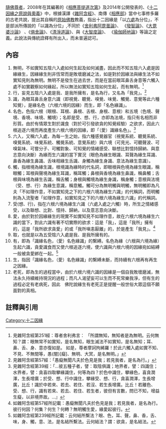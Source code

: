 [[隨佛尊者|隨佛尊者]]，2008年在其編著的《[[相應菩提道次第|相應菩提道次第]]》及2014年公開發表的、《[[十二因緣之原說與奧義|十二因緣之原說與奧義]]》中，根據漢譯《[[雜阿含經|雜阿含經]]》、南傳《[[相應部|相應部]]》當中七事修多羅的古老共說，提出其自稱的[[原始佛教_(中道僧團)|原始佛教]]教義，指出十二因緣是「以[[六處|六處]]為分位」，不是部派所傳說的「以識為分位」,不同於《[[舍利弗阿毘曇論|舍利弗阿毘曇論]]》、 《[[發智論|發智論]]》、《[[大毘婆沙論|大毘婆沙論]]》 、《[[俱舍論|俱舍論]]》、《[[清淨道論|清淨道論]]》、與《[[大智度論|大智度論]]》、 《[[瑜伽師地論|瑜伽師地論]]》等論之定義。此說法與傳統詮釋有所出入，而未普遍認可。

==內容==
#無明，不如實知五陰六入處如何生起及如何滅盡，因此而不知五陰六入處是因緣緣生，因緣緣生則非恆常而是敗壞磨滅之法，如是對於因緣法與緣生法不如實知見則為無明。無明不是發生在過去世，而是在當前眼耳鼻舌身意等六觸入處不如實觀察如何緣起，所以無法如實知五陰如何生起，而有無明。<ref>見雜阿含經第251經：尊者舍利弗言： 「所謂無知，無知者是為無明。云何無知？謂：眼無常不如實知，是名無知，眼生滅法不如實知，是名無知；耳、鼻、舌、身、意亦復如是。 如是，尊者摩訶拘絺羅！於此六觸入處如實不知、不見、不無間等，愚{闇}[癡]、無明、大冥，是名無明。」</ref> 
#行，妄見五陰六入處是我、是我所擁有，是名為行，又名為「我見」。<ref>見雜阿含經第57經：「愚癡無聞凡夫於色見是我；若見我者，是名為行。」</ref>
#識，為眼耳鼻舌身意六識（即視覺、聽覺、嗅覺、味覺、觸覺、意覺等此六種知覺），是緣名色（六根六境的因緣）而生，即「名色緣識」。
#名色，色指六根（眼根、耳根、鼻根、舌根、身根、意根）和五境（色境、聲境、香境、味境、觸境）；名即是受、想、行，亦即為法境，指只有名相而非形質。由於有情眾生對於識食（對於可引發欲貪的知覺經驗）之欲求，因此六根追逐六境而再度產生六根六境的因緣，即「（愛）識緣名色」。<ref>見雜阿含經第39經：「…彼五種子者，譬：取陰俱識；地界者，譬：四識住；水界者，譬：貪喜四取攀緣識住，何等為四？於色中識住，攀緣色，喜貪潤澤，生長增廣；於受、想、行中識住，攀緣受、想、行，貪喜潤澤，生長增廣，比丘！識於中若來、若去、若住、若沒、若生長增廣。比丘！若離色、受、想、行，識有若來、若去、若住、若生者，彼但有言數，問已不知，增益生癡，以非境界故。…』</ref>
#六入，又稱六入處，為每一生之始，指六種感覺器官（視覺系統、聽覺系統、嗅覺系統、味覺系統、觸覺系統、意覺系統）與六境（可見光、可聽聲波、可嗅氣味、可嘗分子、可觸對象、可知覺的情緒感受、聯想比對憶持歸納、與意志意向決斷）為緣而生六識的當下實況（眼色為緣生眼識、耳聲為緣生耳識、鼻香為緣生鼻識、舌味相緣生舌識、身觸為緣生身識、意法為緣生意識）。
#觸，指根境為緣生識，根境識為緣時的代名詞，即眼根與色境為緣生眼識，稱眼觸；耳根與聲境為緣生耳識，稱耳觸；鼻根與香境為緣生鼻識，稱鼻觸；舌根與味境為緣生舌識，稱舌觸；身根與觸境為緣生身識，稱身觸；意根與法境（受、想、行）為緣生意識，稱意觸。觸可分為無明觸與明觸，無明觸即為凡夫「不如理作意，不如實知見之下的六根六境為緣生六識」的代稱詞，而明觸則為入流聖者「如理作意，如實知見之下的六根六境為緣生六識」的代稱詞。
#受(想、行)，指在六根六境為緣生六識（六處入處之六觸）時，所生之情緒感受，以及聯想、比對、憶持、歸納，以及意志意向決斷。
#愛，由於對於因緣緣生的現實不如實知見不如理作意，故在六根六境為緣生六識的當下，對此六識有著不切實際的欲求：這是「我」，這是「我所」擁有的，這是「我所欲求貪愛」的或「我所嗔恚厭離」的，於是產生「我見」。<ref>如雜阿含經第57經所記載：愚癡無聞凡夫於色見是我；若見我者，是名為行。彼行何因？何集？何生？何轉？無明觸生愛，緣愛起彼行。 </ref>
#取，也就是以為五受陰六入處是我、是我所擁有的。
#有，即為「識緣名色，（愛）名色緣識」的繫縛。名色為緣（六根與六境為緣）生起六識，貪愛識食而又使六根追逐六境，使六識與六根六境的因緣宛如結縛一般被貪愛綁在一起。<ref>如雜阿含經第239經所記載：云何結所繫法？眼、色，耳、聲，鼻、香，舌、味，身、觸，意、法，是名結所繫法。云何結法？謂：欲貪，是名結法。</ref>
#生，指因「識緣名色，（愛）名色緣識」的繫縛未斷，而持續有六根再有再生之因緣。
#老死，即為生的過程當中，由於六根六境六識的因緣是一個自我敗壞磨滅，無法永久持續維持現況的過程；而凡人渴望妄可以生而不死常樂我淨，但有生的過程必定有老病死，因此　佛陀說緣生有老死正是提醒一般世俗大眾這個不願面對的真相。

==註釋與引用==
{{reflist|2}}

[[Category:十二因緣|Category:十二因緣]]
